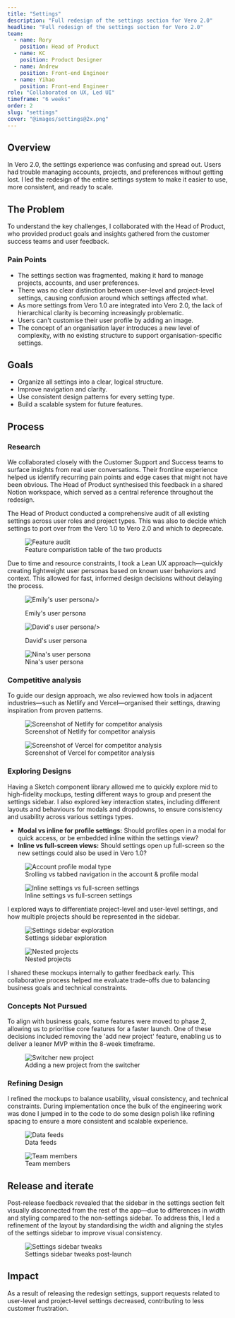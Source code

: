 ```yaml
---
title: "Settings"
description: "Full redesign of the settings section for Vero 2.0"
headline: "Full redesign of the settings section for Vero 2.0"
team:
  - name: Rory
    position: Head of Product
  - name: KC
    position: Product Designer
  - name: Andrew
    position: Front-end Engineer
  - name: Yihao
    position: Front-end Engineer
role: "Collaborated on UX, Led UI"
timeframe: "6 weeks"
order: 2
slug: "settings"
cover: "@images/settings@2x.png"
---
```



## Overview

In Vero 2.0, the settings experience was confusing and spread out. Users had trouble managing accounts, projects, and preferences without getting lost. I led the redesign of the entire settings system to make it easier to use, more consistent, and ready to scale.

## The Problem

To understand the key challenges, I collaborated with the Head of Product, who provided product goals and insights gathered from the customer success teams and user feedback.

### Pain Points

- The settings section was fragmented, making it hard to manage projects,
  accounts, and user preferences.
- There was no clear distinction between user-level
  and project-level settings, causing confusion around which settings affected what.
- As more settings from Vero 1.0 are integrated into Vero 2.0, the lack of hierarchical
  clarity is becoming increasingly problematic.
- Users can't customise their user profile by adding an image.
- The concept of an organisation layer introduces a new level of complexity, with
  no existing structure to support organisation-specific settings.

## Goals

- Organize all settings into a clear, logical structure.
- Improve navigation and clarity.
- Use consistent design patterns for every setting type.
- Build a scalable system for future features.

## Process

### Research

We collaborated closely with the Customer Support and Success teams to surface insights from real user conversations. Their frontline experience helped us identify recurring pain points and edge cases that might not have been obvious. The Head of Product synthesised this feedback in a shared Notion workspace, which served as a central reference throughout the redesign.

The Head of Product conducted a comprehensive audit of all existing settings across user roles and project types. This was also to decide which settings to port over from the Vero 1.0 to Vero 2.0 and which to deprecate.

<figure>
  <Image
    class="rounded-4xl bg-cyan-50"
    src={featureAuditImage}
    alt="Feature audit"
  />
  <figcaption>Feature comparistion table of the two products</figcaption>
</figure>

Due to time and resource constraints, I took a Lean UX approach—quickly creating
lightweight user personas based on known user behaviors and context. This allowed for
fast, informed design decisions without delaying the process.

<figure>
  <Image
    class="rounded-4xl"
    src={emilyPersonaImage}
    densities={[1, 2]}
    alt="Emily's user persona"

/>

  <figcaption>Emily's user persona</figcaption>
</figure>

<figure>
  <Image
    class="rounded-4xl"
    src={davidPersonaImage}
    densities={[1, 2]}
    alt="David's user persona"

/>

  <figcaption>David's user persona</figcaption>
</figure>

<figure>
  <Image
    class="rounded-4xl"
    src={ninaPersonaImage}
    densities={[1, 2]}
    alt="Nina's user persona"
  />
  <figcaption>Nina's user persona</figcaption>
</figure>

### Competitive analysis

To guide our design approach, we also reviewed how tools in adjacent
industries—such as Netlify and Vercel—organised their settings, drawing
inspiration from proven patterns.

<div class="grid grid-cols-2 gap-10">
  <figure class="!my-0">
    <Image
      class="rounded-3xl outline outline-black/5"
      src={netlifyImage}
      alt="Screenshot of Netlify for competitor analysis"
    />
    <figcaption>Screenshot of Netlify for competitor analysis</figcaption>
  </figure>

  <figure class="!my-0">
    <Image
      class="rounded-3xl outline outline-black/5"
      src={vercelImage}
      alt="Screenshot of Vercel for competitor analysis"
    />
    <figcaption>Screenshot of Vercel for competitor analysis</figcaption>
  </figure>
</div>

### Exploring Designs

Having a Sketch component library allowed me to quickly explore mid to high-fidelity mockups, testing different ways to group and present the settings sidebar. I also explored key interaction states, including different layouts and behaviours for modals and dropdowns, to ensure consistency and usability across various settings types.

- **Modal vs inline for profile settings:** Should profiles open in a modal for quick access, or be
  embedded inline within the settings view?
- **Inline vs full-screen views:** Should settings open up full-screen so the new settings could also be used in Vero 1.0?

<figure>
  <Image
    class="rounded-4xl bg-cyan-50"
    src={accountProfileModalTypeImage}
    alt="Account profile modal type"
  />
  <figcaption>
    Srolling vs tabbed navigation in the account & profile modal
  </figcaption>
</figure>

<figure>
  <Image
    class="rounded-4xl bg-cyan-50"
    src={inlineFullScreenImage}
    alt="Inline settings vs full-screen settings"
  />
  <figcaption>Inline settings vs full-screen settings</figcaption>
</figure>

I explored ways to differentiate project-level and user-level settings, and how
multiple projects should be represented in the sidebar.

<div class="grid grid-cols-1 gap-8 md:grid-cols-3 md:gap-10">
  <figure class="col-span-1 !my-0 md:col-span-2">
    <Image
      class="rounded-3xl bg-cyan-50"
      src={settingsSidebarsImage}
      alt="Settings sidebar exploration"
    />
    <figcaption>Settings sidebar exploration</figcaption>
  </figure>
  <figure class="col-span-1 !my-0">
    <Image
      class="rounded-3xl bg-cyan-50"
      src={nestedProjectsImage}
      alt="Nested projects"
    />
    <figcaption>Nested projects</figcaption>
  </figure>
</div>

I shared these mockups internally to gather feedback early. This collaborative process helped me evaluate trade-offs due to balancing business goals and technical constraints.

### Concepts Not Pursued

To align with business goals, some features were moved to phase 2, allowing us to prioritise core features for a faster launch. One of these decisions included removing the 'add new project' feature, enabling us to deliver a leaner MVP within the 8-week timeframe.

<figure>
  <Image
    class="rounded-4xl bg-cyan-50"
    src={switcherNewProjectImage}
    alt="Switcher new project"
  />
  <figcaption>Adding a new project from the switcher</figcaption>
</figure>

### Refining Design

I refined the mockups to balance usability, visual consistency, and technical constraints. During implementation once the bulk of the engineering work was done I jumped in to the code to do some design polish like refining spacing to ensure a more consistent and scalable experience.

<div class="grid grid-cols-1 gap-8 md:grid-cols-3 md:gap-10">
  <figure class="col-span-1">
    <div class="overflow-hidden rounded-3xl bg-cyan-50">
      <Image
        class="!my-0 rounded-3xl drop-shadow-xl"
        src={dataFeedsImage}
        alt="Data feeds"
      />
    </div>
    <figcaption>Data feeds</figcaption>
  </figure>
  <figure class="col-span-1 md:col-span-2">
    <div class="overflow-hidden rounded-3xl bg-cyan-50">
      <Image
        class="!my-0 rounded-3xl drop-shadow-xl"
        src={teamMembersImage}
        alt="Team members"
      />
    </div>
    <figcaption>Team members</figcaption>
  </figure>
</div>

## Release and iterate

Post-release feedback revealed that the sidebar in the settings section felt visually disconnected from the rest of the app—due to differences in width and styling compared to the non-settings sidebar. To address this, I led a refinement of the layout by standardising the width and
aligning the styles of the settings sidebar to improve visual consistency.

<figure>
  <div class="overflow-hidden rounded-4xl bg-cyan-50">
    <Image
      class="drop-shadow-xl"
      src={settingsSidebarTweaksImage}
      alt="Settings sidebar tweaks"
    />
  </div>
  <figcaption>Settings sidebar tweaks post-launch</figcaption>
</figure>

## Impact

As a result of releasing the redesign settings, support requests related to user-level and project-level settings decreased, contributing to less customer frustration.
